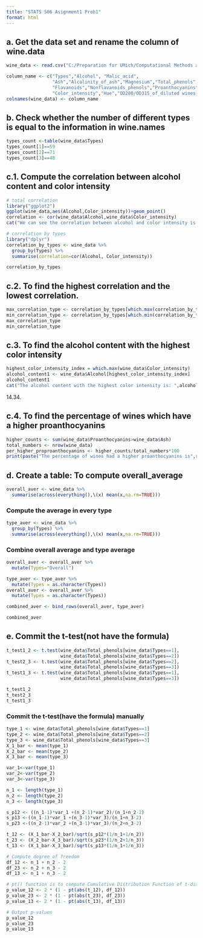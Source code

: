 ---
title: "STATS 506 Asignment1 Prob1"
format: html
---

## a. Get the data set and rename the column of wine.data

```{r}
wine_data <- read.csv("C:/Preparation for UMich/Computational Methods and Tools-506/Assignment-for-STATS506/wine/wine.data",header=FALSE)

column_name <- c("Types","Alcohol", "Malic_acid",
                 "Ash","Alcalinity_of_ash","Magnesium","Total_phenols",
                 "Flavanoids","Nonflavanoids_phenols","Proanthocyanins",
                 "Color_intensity","Hue","OD280/OD315_of_diluted wines ","Proline")
colnames(wine_data) <- column_name
```

## b. Check whether the number of different types is equal to the information in wine.names

```{r}
types_count <-table(wine_data$Types)
types_count[1]==59
types_count[2]==71
types_count[3]==48
```

## c.1. Compute the correlation between alcohol content and color intensity

```{r}
# total correlation
library("ggplot2")
ggplot(wine_data,aes(Alcohol,Color_intensity))+geom_point()
correlation <- cor(wine_data$Alcohol,wine_data$Color_intensity)
cat("We can see the correlation between alcohol and color intensity is ", correlation)

# correlation by types
library("dplyr")
correlation_by_types <- wine_data %>%
  group_by(Types) %>%
  summarise(correlation=cor(Alcohol, Color_intensity))

correlation_by_types

```

## c.2. To find the highest correlation and the lowest correlation.

```{r}
max_correlation_type <- correlation_by_types[which.max(correlation_by_types$correlation),]
min_correlation_type <- correlation_by_types[which.min(correlation_by_types$correlation),]
max_correlation_type
min_correlation_type

```

## c.3. To find the alcohol content with the highest color intensity

```{r}
highest_color_intensity_index = which.max(wine_data$Color_intensity)
alcohol_content1 <- wine_data$Alcohol[highest_color_intensity_index]
alcohol_content1
cat("The alcohol content with the highest color intensity is: ",alcohol_content1)
```

14.34.

## c.4. To find the percentage of wines which have a higher proanthocyanins

```{r}
higher_counts <- sum(wine_data$Proanthocyanins>wine_data$Ash)
total_numbers <- nrow(wine_data)
per_higher_proproanthocyanins <- higher_counts/total_numbers*100
print(paste("The percentage of wines had a higher proanthocyanins is",round(per_higher_proproanthocyanins,3),"%."))
```

## d. Create a table: To compute overall_average

```{r}
overall_aver <- wine_data %>%
  summarise(across(everything(),\(x) mean(x,na.rm=TRUE)))
```

### Compute the average in every type

```{r}
type_aver <- wine_data %>%
  group_by(Types) %>%
  summarise(across(everything(),\(x) mean(x,na.rm=TRUE)))  
```

### Combine overall average and type average

```{r}
overall_aver <- overall_aver %>%
  mutate(Types="Overall")

type_aver <- type_aver %>%
  mutate(Types = as.character(Types))
overall_aver <- overall_aver %>%
  mutate(Types = as.character(Types))

combined_aver <- bind_rows(overall_aver, type_aver)

combined_aver
```

## e. Commit the t-test(not have the formula)

```{r}
t_test1_2 <- t.test(wine_data$Total_phenols[wine_data$Types==1],
                    wine_data$Total_phenols[wine_data$Types==2])
t_test2_3 <- t.test(wine_data$Total_phenols[wine_data$Types==2],
                    wine_data$Total_phenols[wine_data$Types==3])
t_test1_3 <- t.test(wine_data$Total_phenols[wine_data$Types==1],
                    wine_data$Total_phenols[wine_data$Types==3])

t_test1_2
t_test2_3
t_test1_3

```

### Commit the t-test(have the formula) manually

```{r}
type_1 <- wine_data$Total_phenols[wine_data$Types==1]
type_2 <- wine_data$Total_phenols[wine_data$Types==2]
type_3 <- wine_data$Total_phenols[wine_data$Types==3]
X_1_bar <- mean(type_1)
X_2_bar <- mean(type_2)
X_3_bar <- mean(type_3)

var_1<-var(type_1)
var_2<-var(type_2)
var_3<-var(type_3)

n_1 <- length(type_1)
n_2 <- length(type_2)
n_3 <- length(type_3)

s_p12 <- ((n_1-1)*var_1 +(n_2-1)*var_2)/(n_1+n_2-2)
s_p13 <-((n_1-1)*var_1 +(n_3-1)*var_3)/(n_1+n_3-2)
s_p23 <-((n_2-1)*var_2 +(n_3-1)*var_3)/(n_2+n_3-2)

t_12 <- (X_1_bar-X_2_bar)/sqrt(s_p12*(1/n_1+1/n_2))
t_23 <- (X_2_bar-X_3_bar)/sqrt(s_p23*(1/n_2+1/n_3))
t_13 <- (X_1_bar-X_3_bar)/sqrt(s_p13*(1/n_1+1/n_3))

# Compute degree of freedom
df_12 <- n_1 + n_2 - 2
df_23 <- n_2 + n_3 - 2
df_13 <- n_1 + n_3 - 2

# pt() function is to compute Cumulative Distribution Function of t-distribution 
p_value_12 <- 2 * (1 - pt(abs(t_12), df_12))
p_value_23 <- 2 * (1 - pt(abs(t_23), df_23))
p_value_13 <- 2 * (1 - pt(abs(t_13), df_13))

# Output p-values
p_value_12
p_value_23
p_value_13
```
